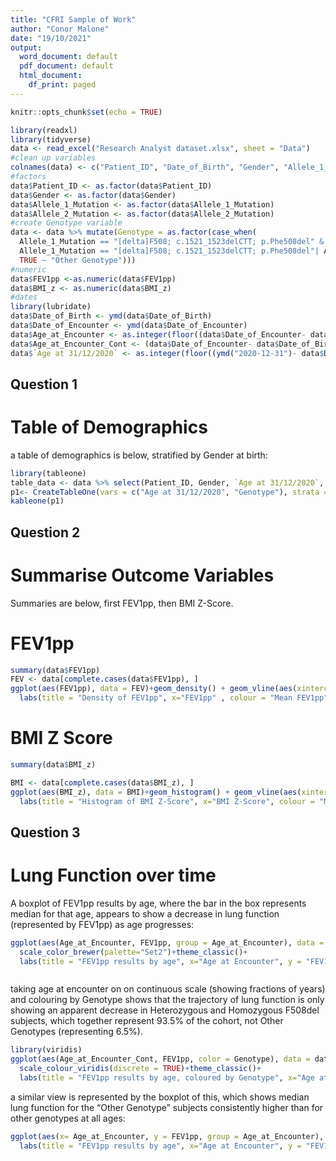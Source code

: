 ```yaml
---
title: "CFRI Sample of Work"
author: "Conor Malone"
date: "19/10/2021"
output:
  word_document: default
  pdf_document: default
  html_document:
    df_print: paged
---
```


```r
knitr::opts_chunk$set(echo = TRUE)
```


```r
library(readxl)
library(tidyverse)
data <- read_excel("Research Analyst dataset.xlsx", sheet = "Data")
#clean up variables
colnames(data) <- c("Patient_ID", "Date_of_Birth", "Gender", "Allele_1_Mutation", "Allele_2_Mutation", "Date_of_Encounter", "FEV1pp", "BMI_z")
#factors
data$Patient_ID <- as.factor(data$Patient_ID)
data$Gender <- as.factor(data$Gender)
data$Allele_1_Mutation <- as.factor(data$Allele_1_Mutation)
data$Allele_2_Mutation <- as.factor(data$Allele_2_Mutation)
#create Genotype variable
data <- data %>% mutate(Genotype = as.factor(case_when(
  Allele_1_Mutation == "[delta]F508; c.1521_1523delCTT; p.Phe508del" & Allele_2_Mutation == "[delta]F508; c.1521_1523delCTT; p.Phe508del"~ "Homozygous F508del",
  Allele_1_Mutation == "[delta]F508; c.1521_1523delCTT; p.Phe508del"| Allele_2_Mutation == "[delta]F508; c.1521_1523delCTT; p.Phe508del"  ~ "Heterozygous F508del",
  TRUE ~ "Other Genotype"))) 
#numeric
data$FEV1pp <-as.numeric(data$FEV1pp)
data$BMI_z <- as.numeric(data$BMI_z)
#dates
library(lubridate)
data$Date_of_Birth <- ymd(data$Date_of_Birth)
data$Date_of_Encounter <- ymd(data$Date_of_Encounter)
data$Age_at_Encounter <- as.integer(floor((data$Date_of_Encounter- data$Date_of_Birth)/365))
data$Age_at_Encounter_Cont <- (data$Date_of_Encounter- data$Date_of_Birth)/365
data$`Age at 31/12/2020` <- as.integer(floor((ymd("2020-12-31")- data$Date_of_Birth)/365))
```

## Question 1

# Table of Demographics

a table of demographics is below, stratified by Gender at birth:

```r
library(tableone)
table_data <- data %>% select(Patient_ID, Gender, `Age at 31/12/2020`, Genotype) %>% group_by(Patient_ID) %>% unique
p1<- CreateTableOne(vars = c("Age at 31/12/2020", "Genotype"), strata = "Gender", addOverall = TRUE, data=table_data, test = FALSE)
kableone(p1)
```

## Question 2
# Summarise Outcome Variables 

Summaries are below, first FEV1pp, then BMI Z-Score.

# FEV1pp

```r
summary(data$FEV1pp)
FEV <- data[complete.cases(data$FEV1pp), ] 
ggplot(aes(FEV1pp), data = FEV)+geom_density() + geom_vline(aes(xintercept = mean(FEV1pp),color = "darkred"))+theme_classic()+
  labs(title = "Density of FEV1pp", x="FEV1pp" , colour = "Mean FEV1pp" )

```

# BMI Z Score

```r
summary(data$BMI_z)
```

```r
BMI <- data[complete.cases(data$BMI_z), ] 
ggplot(aes(BMI_z), data = BMI)+geom_histogram() + geom_vline(aes(xintercept = mean(BMI_z), color = "darkred"))+theme_classic()+
  labs(title = "Histogram of BMI Z-Score", x="BMI Z-Score", colour = "Mean BMI Z-Score" )

```

## Question 3
# Lung Function over time

A boxplot of FEV1pp results by age, where the bar in the box represents median for that age, appears to show a decrease in lung function (represented by FEV1pp) as age progresses:

```r
ggplot(aes(Age_at_Encounter, FEV1pp, group = Age_at_Encounter), data = data)+geom_boxplot()+xlim(c(4,30)) +
  scale_color_brewer(palette="Set2")+theme_classic()+
  labs(title = "FEV1pp results by age", x="Age at Encounter", y = "FEV1pp Result" )



```

taking age at encounter on on continuous scale (showing fractions of years) and colouring by Genotype shows that the trajectory of lung function is only showing an apparent decrease in Heterozygous and Homozygous F508del subjects, which together represent 93.5% of the cohort, not Other Genotypes (representing 6.5%).

```r
library(viridis)
ggplot(aes(Age_at_Encounter_Cont, FEV1pp, color = Genotype), data = data)+geom_point()+geom_smooth(method="lm")+xlim(c(4,30)) +
  scale_colour_viridis(discrete = TRUE)+theme_classic()+
  labs(title = "FEV1pp results by age, coloured by Genotype", x="Age at Encounter (Continuous Scale)", y = "FEV1pp Result" )

```

a similar view is represented by the boxplot of this, which shows median lung function for the "Other Genotype" subjects consistently higher than for other genotypes at all ages:

```r
ggplot(aes(x= Age_at_Encounter, y = FEV1pp, group = Age_at_Encounter), data = data)+geom_boxplot()+theme_classic()+facet_wrap(~Genotype)+
  labs(title = "FEV1pp results by age", x="Age at Encounter", y = "FEV1pp Result" )



```
